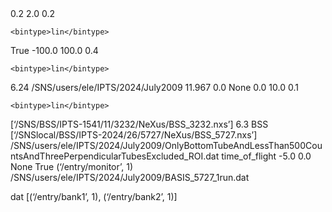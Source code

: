 <?xml version='1.0' encoding='UTF-8'?>
<config>
  <Q_bins type='hlr_utils.hlr_axis_object.Axis'>
    <min>0.2</min>
    <max>2.0</max>
    <delta>0.2</delta>
    <units>
    </units>
    <title>
    </title>
    <bintype>lin</bintype>
  </Q_bins>
  <verbose type='bool'>True</verbose>
  <E_bins type='hlr_utils.hlr_axis_object.Axis'>
    <min>-100.0</min>
    <max>100.0</max>
    <delta>0.4</delta>
    <units>
    </units>
    <title>
    </title>
    <bintype>lin</bintype>
  </E_bins>
  <norm_start type='float'>6.24</norm_start>
  <path_replacement type='str'>/SNS/users/ele/IPTS/2024/July2009</path_replacement>
  <time_zero_slope type='hlr_utils.hlr_drparameter.DrParameter'>
    <value>11.967</value>
    <error is_square='True'>0.0</error>
    <units>None</units>
  </time_zero_slope>
  <lambda_bins type='hlr_utils.hlr_axis_object.Axis'>
    <min>0.0</min>
    <max>10.0</max>
    <delta>0.1</delta>
    <units>
    </units>
    <title>
    </title>
    <bintype>lin</bintype>
  </lambda_bins>
  <norm type='list'>['/SNS/BSS/IPTS-1541/11/3232/NeXus/BSS_3232.nxs']</norm>
  <norm_end type='float'>6.3</norm_end>
  <inst type='str'>BSS</inst>
  <data type='list'>['/SNSlocal/BSS/IPTS-2024/26/5727/NeXus/BSS_5727.nxs']</data>
  <roi_file type='str'>/SNS/users/ele/IPTS/2024/July2009/OnlyBottomTubeAndLessThan500CountsAndThreePerpendicularTubesExcluded_ROI.dat</roi_file>
  <so_axis type='str'>time_of_flight</so_axis>
  <time_zero_offset type='hlr_utils.hlr_drparameter.DrParameter'>
    <value>-5.0</value>
    <error is_square='True'>0.0</error>
    <units>None</units>
  </time_zero_offset>
  <filter type='bool'>True</filter>
  <mon_path type='hlr_utils.hlr_nxpath.NxPath'>('/entry/monitor', 1)</mon_path>
  <output type='str'>/SNS/users/ele/IPTS/2024/July2009/BASIS_5727_1run.dat</output>
  <ext_replacement type='str'>dat</ext_replacement>
  <data_paths type='hlr_utils.hlr_nxpath.NxPath'>[('/entry/bank1', 1), ('/entry/bank2', 1)]</data_paths>
</config>
